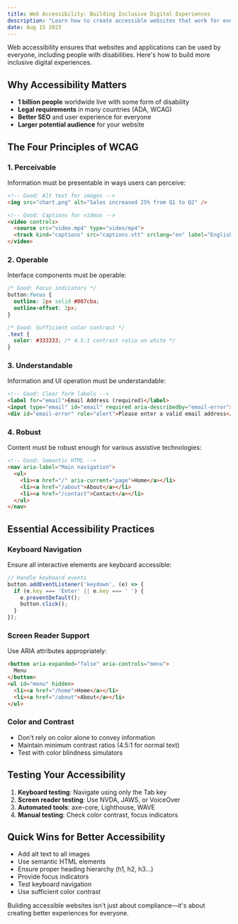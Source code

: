 ```yaml
---
title: Web Accessibility: Building Inclusive Digital Experiences
description: "Learn how to create accessible websites that work for everyone, including users with disabilities. A practical guide to WCAG guidelines and implementation."
date: Aug 15 2023
---
```


Web accessibility ensures that websites and applications can be used by everyone, including people with disabilities. Here's how to build more inclusive digital experiences.

## Why Accessibility Matters

- **1 billion people** worldwide live with some form of disability
- **Legal requirements** in many countries (ADA, WCAG)
- **Better SEO** and user experience for everyone
- **Larger potential audience** for your website

## The Four Principles of WCAG

### 1. Perceivable
Information must be presentable in ways users can perceive:

```html
<!-- Good: Alt text for images -->
<img src="chart.png" alt="Sales increased 25% from Q1 to Q2" />

<!-- Good: Captions for videos -->
<video controls>
  <source src="video.mp4" type="video/mp4">
  <track kind="captions" src="captions.vtt" srclang="en" label="English">
</video>
```

### 2. Operable
Interface components must be operable:

```css
/* Good: Focus indicators */
button:focus {
  outline: 2px solid #007cba;
  outline-offset: 2px;
}

/* Good: Sufficient color contrast */
.text {
  color: #333333; /* 4.5:1 contrast ratio on white */
}
```

### 3. Understandable
Information and UI operation must be understandable:

```html
<!-- Good: Clear form labels -->
<label for="email">Email Address (required)</label>
<input type="email" id="email" required aria-describedby="email-error">
<div id="email-error" role="alert">Please enter a valid email address</div>
```

### 4. Robust
Content must be robust enough for various assistive technologies:

```html
<!-- Good: Semantic HTML -->
<nav aria-label="Main navigation">
  <ul>
    <li><a href="/" aria-current="page">Home</a></li>
    <li><a href="/about">About</a></li>
    <li><a href="/contact">Contact</a></li>
  </ul>
</nav>
```

## Essential Accessibility Practices

### Keyboard Navigation
Ensure all interactive elements are keyboard accessible:

```javascript
// Handle keyboard events
button.addEventListener('keydown', (e) => {
  if (e.key === 'Enter' || e.key === ' ') {
    e.preventDefault();
    button.click();
  }
});
```

### Screen Reader Support
Use ARIA attributes appropriately:

```html
<button aria-expanded="false" aria-controls="menu">
  Menu
</button>
<ul id="menu" hidden>
  <li><a href="/home">Home</a></li>
  <li><a href="/about">About</a></li>
</ul>
```

### Color and Contrast
- Don't rely on color alone to convey information
- Maintain minimum contrast ratios (4.5:1 for normal text)
- Test with color blindness simulators

## Testing Your Accessibility

1. **Keyboard testing**: Navigate using only the Tab key
2. **Screen reader testing**: Use NVDA, JAWS, or VoiceOver
3. **Automated tools**: axe-core, Lighthouse, WAVE
4. **Manual testing**: Check color contrast, focus indicators

## Quick Wins for Better Accessibility

- Add alt text to all images
- Use semantic HTML elements
- Ensure proper heading hierarchy (h1, h2, h3...)
- Provide focus indicators
- Test keyboard navigation
- Use sufficient color contrast

Building accessible websites isn't just about compliance—it's about creating better experiences for everyone.

